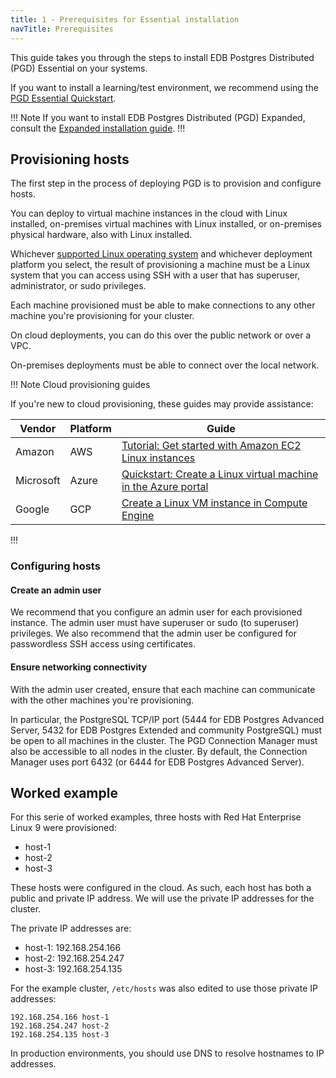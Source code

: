 ```yaml
---
title: 1 - Prerequisites for Essential installation
navTitle: Prerequisites
---
```


This guide takes you through the steps to install EDB Postgres Distributed (PGD) Essential on your systems.

If you want to install a learning/test environment, we recommend using the [PGD Essential Quickstart](/pgd/latest/quickstart).

!!! Note
If you want to install EDB Postgres Distributed (PGD) Expanded, consult the [Expanded installation guide](/pgd/latest/expanded-how-to/install/01-prerequisites).
!!!

## Provisioning hosts

The first step in the process of deploying PGD is to provision and configure hosts.

You can deploy to virtual machine instances in the cloud with Linux installed, on-premises virtual machines with Linux installed, or on-premises physical hardware, also with Linux installed. 

Whichever [supported Linux operating system](https://www.enterprisedb.com/resources/platform-compatibility#bdr) and whichever deployment platform you select, the result of provisioning a machine must be a Linux system that you can access using SSH with a user that has superuser, administrator, or sudo privileges.

Each machine provisioned must be able to make connections to any other machine you're provisioning for your cluster.

On cloud deployments, you can do this over the public network or over a VPC.

On-premises deployments must be able to connect over the local network.

!!! Note Cloud provisioning guides

If you're new to cloud provisioning, these guides may provide assistance:

  Vendor | Platform | Guide
  ------ | -------- | ------
  Amazon | AWS      | [Tutorial: Get started with Amazon EC2 Linux instances](https://docs.aws.amazon.com/AWSEC2/latest/UserGuide/EC2_GetStarted.html)
  Microsoft | Azure | [Quickstart: Create a Linux virtual machine in the Azure portal](https://learn.microsoft.com/en-us/azure/virtual-machines/linux/quick-create-portal?tabs=ubuntu)
  Google | GCP | [Create a Linux VM instance in Compute Engine](https://cloud.google.com/compute/docs/create-linux-vm-instance)

!!!

### Configuring hosts

#### Create an admin user

We recommend that you configure an admin user for each provisioned instance. 
The admin user must have superuser or sudo (to superuser) privileges.
We also recommend that the admin user be configured for passwordless SSH access using certificates. 

#### Ensure networking connectivity

With the admin user created, ensure that each machine can communicate with the other machines you're provisioning.

In particular, the PostgreSQL TCP/IP port (5444 for EDB Postgres Advanced Server, 5432 for EDB Postgres Extended and community PostgreSQL) must be open
to all machines in the cluster. 
The PGD Connection Manager must also be accessible to all nodes in the cluster. By default, the Connection Manager uses port 6432 (or 6444 for EDB Postgres Advanced Server).


## Worked example

For this serie of worked examples, three hosts with Red Hat Enterprise Linux 9 were provisioned:

* host-1
* host-2
* host-3

These hosts were configured in the cloud. As such, each host has both a public and private IP address. We will use the private IP addresses for the cluster.

The private IP addresses are:
* host-1: 192.168.254.166
* host-2: 192.168.254.247
* host-3: 192.168.254.135


For the example cluster, `/etc/hosts` was also edited to use those private IP addresses:

```text
192.168.254.166 host-1
192.168.254.247 host-2
192.168.254.135 host-3
```

In production environments, you should use DNS to resolve hostnames to IP addresses.




